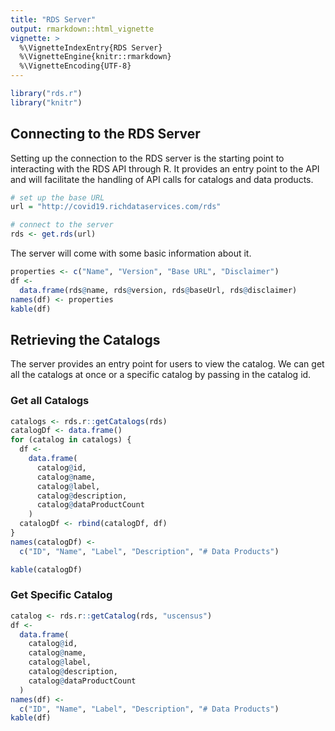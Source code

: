 ```yaml
---
title: "RDS Server"
output: rmarkdown::html_vignette
vignette: >
  %\VignetteIndexEntry{RDS Server}
  %\VignetteEngine{knitr::rmarkdown}
  %\VignetteEncoding{UTF-8}
---
```


<style>
   table {
    width: 100%;
  }
</style>

```r
library("rds.r")
library("knitr")
```

## Connecting to the RDS Server

Setting up the connection to the RDS server is the starting point to interacting with the RDS API through R. It provides an entry point to the API and will facilitate the handling of API calls for catalogs and data products. 
```r
# set up the base URL
url = "http://covid19.richdataservices.com/rds"

# connect to the server
rds <- get.rds(url)
```

The server will come with some basic information about it.
```r
properties <- c("Name", "Version", "Base URL", "Disclaimer")
df <-
  data.frame(rds@name, rds@version, rds@baseUrl, rds@disclaimer)
names(df) <- properties
kable(df)
```

## Retrieving the Catalogs

The server provides an entry point for users to view the catalog. We can get all the catalogs at once or a specific catalog by passing in the catalog id.

### Get all Catalogs

```r
catalogs <- rds.r::getCatalogs(rds)
catalogDf <- data.frame()
for (catalog in catalogs) {
  df <-
    data.frame(
      catalog@id,
      catalog@name,
      catalog@label,
      catalog@description,
      catalog@dataProductCount
    )
  catalogDf <- rbind(catalogDf, df)
}
names(catalogDf) <-
  c("ID", "Name", "Label", "Description", "# Data Products")

kable(catalogDf)
```

### Get Specific Catalog

```r
catalog <- rds.r::getCatalog(rds, "uscensus")
df <-
  data.frame(
    catalog@id,
    catalog@name,
    catalog@label,
    catalog@description,
    catalog@dataProductCount
  )
names(df) <-
  c("ID", "Name", "Label", "Description", "# Data Products")
kable(df)
```